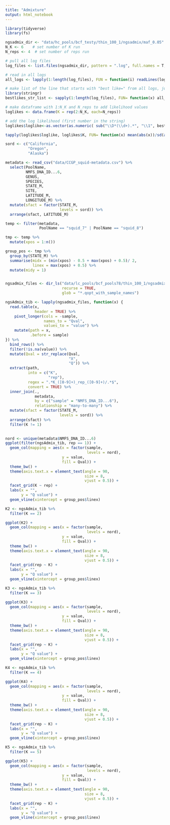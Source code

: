 ```yaml
---
title: "Admixture"
output: html_notebook
---
```


```r
library(tidyverse)
library(fs)
```


```r
ngsadmix_dir <- "data/hc_pools/bcf_testy/thin_100_1/ngsadmix/maf_0.05" # set NGSadmix outputs directory
N_K <- 6    # set number of K run
N_reps <- 4  # set number of reps run

# pull all log files
log_files <- list.files(ngsadmix_dir, pattern = ".log", full.names = T, recursive=T)

# read in all logs
all_logs <- lapply(1:length(log_files), FUN = function(i) readLines(log_files[i]))

# make list of the line that starts with "best like=" from all logs, just target 'b'
library(stringr)
bestlikes_str_list <- sapply(1:length(log_files), FUN= function(x) all_logs[[x]][which(str_sub(all_logs[[x]], 1, 1) == 'b')])

# make dataframe with 1:N_K and N_reps to add likelihood values
loglikes <- data.frame(K = rep(2:N_K, each=N_reps))

# add the log likelihood (first number in the string)
loglikes$loglike<-as.vector(as.numeric( sub("\\D*(\\d+).*", "\\1", bestlikes_str_list) ))

tapply(loglikes$loglike, loglikes$K, FUN= function(x) mean(abs(x))/sd(abs(x)))
```

```r
sord <- c("California", 
          "Oregon", 
          "Alaska")

metadata <- read_csv("data/CCGP_squid-metadata.csv") %>%
  select(PoolName, 
         NMFS_DNA_ID...6, 
         GENUS, 
         SPECIES, 
         STATE_M,
         SITE,
         LATITUDE_M, 
         LONGITUDE_M) %>%
  mutate(sfact = factor(STATE_M, 
                        levels = sord)) %>%
  arrange(sfact, LATITUDE_M)

temp <- filter(metadata, 
               PoolName == "squid_7" | PoolName == "squid_8")

tmp <- temp %>%
  mutate(xpos = 1:n())

group_pos <- tmp %>%
  group_by(STATE_M) %>%
  summarise(midx = (min(xpos) - 0.5 + max(xpos) + 0.5)/ 2, 
            linex = max(xpos) + 0.5) %>%
  mutate(midy = 1)


ngsadmix_files <- dir_ls("data/lc_pools/bcf_pools78/thin_100_1/ngsadmix", 
                         recurse = TRUE, 
                         glob = "*.qopt_with_sample_names")

ngsAdmix_tib <- lapply(ngsadmix_files, function(x) {
  read.table(x, 
             header = TRUE) %>%
    pivot_longer(cols = -sample, 
                 names_to = "Qval", 
                 values_to = "value") %>%
    mutate(path = x, 
           .before = sample)
}) %>%
  bind_rows() %>%
  filter(!is.na(value)) %>%
  mutate(Qval = str_replace(Qval, 
                            "X", 
                            "Q")) %>%
  extract(path, 
          into = c("K", 
                   "rep"), 
          regex = ".*K_([0-9]+)_rep_([0-9]+)/.*$", 
          convert = TRUE) %>%
  inner_join(., 
             metadata, 
             by = c("sample" = "NMFS_DNA_ID...6"), 
             relationship = "many-to-many") %>%
  mutate(sfact = factor(STATE_M, 
                        levels = sord)) %>%
  arrange(sfact) %>%
  filter(K != 1)
 
```

```r
nord <- unique(metadata$NMFS_DNA_ID...6)
ggplot(filter(ngsAdmix_tib, rep == 1)) +
  geom_col(mapping = aes(x = factor(sample, 
                                    levels = nord), 
                         y = value, 
                         fill = Qval)) + 
  theme_bw() +
  theme(axis.text.x = element_text(angle = 90, 
                                   size = 8, 
                                   vjust = 0.5)) +
  facet_grid(K ~ rep) +
  labs(x = "", 
       y = "Q value") +
  geom_vline(xintercept = group_pos$linex)
```

```r
K2 <- ngsAdmix_tib %>%
  filter(K == 2)

ggplot(K2) +
  geom_col(mapping = aes(x = factor(sample, 
                                    levels = nord), 
                         y = value, 
                         fill = Qval)) + 
  theme_bw() +
  theme(axis.text.x = element_text(angle = 90, 
                                   size = 8, 
                                   vjust = 0.5)) +
  facet_grid(rep ~ K) +
  labs(x = "", 
       y = "Q value") +
  geom_vline(xintercept = group_pos$linex)
```

```r
K3 <- ngsAdmix_tib %>%
  filter(K == 3)

ggplot(K3) +
  geom_col(mapping = aes(x = factor(sample, 
                                    levels = nord), 
                         y = value, 
                         fill = Qval)) + 
  theme_bw() +
  theme(axis.text.x = element_text(angle = 90, 
                                   size = 8, 
                                   vjust = 0.5)) +
  facet_grid(rep ~ K) +
  labs(x = "", 
       y = "Q value") +
  geom_vline(xintercept = group_pos$linex)
```

```r
K4 <- ngsAdmix_tib %>%
  filter(K == 4)

ggplot(K4) +
  geom_col(mapping = aes(x = factor(sample, 
                                    levels = nord), 
                         y = value, 
                         fill = Qval)) + 
  theme_bw() +
  theme(axis.text.x = element_text(angle = 90, 
                                   size = 8, 
                                   vjust = 0.5)) +
  facet_grid(rep ~ K) +
  labs(x = "", 
       y = "Q value") +
  geom_vline(xintercept = group_pos$linex)
```

```r
K5 <- ngsAdmix_tib %>%
  filter(K == 5)

ggplot(K5) +
  geom_col(mapping = aes(x = factor(sample, 
                                    levels = nord), 
                         y = value, 
                         fill = Qval)) + 
  theme_bw() +
  theme(axis.text.x = element_text(angle = 90, 
                                   size = 8, 
                                   vjust = 0.5)) +
  facet_grid(rep ~ K) +
  labs(x = "", 
       y = "Q value") +
  geom_vline(xintercept = group_pos$linex)
```
